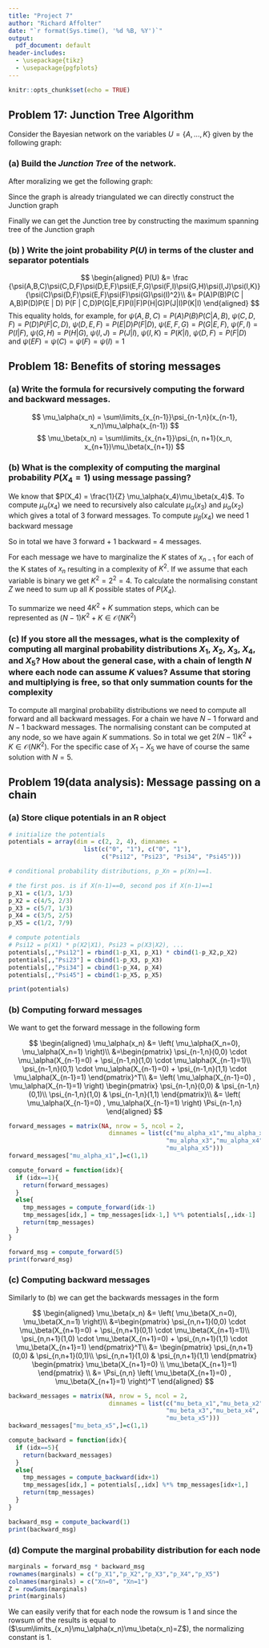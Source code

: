 ```yaml
---
title: "Project 7"
author: "Richard Affolter"
date: "`r format(Sys.time(), '%d %B, %Y')`"
output:
  pdf_document: default
header-includes: 
  - \usepackage{tikz}
  - \usepackage{pgfplots}
---
```


```r
knitr::opts_chunk$set(echo = TRUE)
```
## Problem 17: Junction Tree Algorithm
Consider the Bayesian network on the variables $U = \{ A, . . . , K\}$ given by the following graph:

\begin{tikzpicture}[node distance={15mm}, thick,main/.style = {draw, circle}] 
\node[main] (1) {$A$};
\node[main] (3) [below right of=1] {$C$};
\node[main] (2) [above right of=3] {$B$};
\node[main] (4) [below left of=1] {$D$};
\node[main] (5) [below left of=4] {$E$};
\node[main] (6) [below right of=4] {$F$};
\node[main] (7) [below right of=5] {$G$};
\node[main] (8) [below left of=7] {$H$};
\node[main] (9) [below right of=6] {$I$};
\node[main] (10) [below left of=9] {$J$};
\node[main] (11) [below right of=9] {$K$};

\draw[->] (1) -- (3);
\draw[->] (2) -- (3);
\draw[->] (3) -- (6);
\draw[->] (4) -- (5);
\draw[->] (4) -- (6);
\draw[->] (5) -- (7);
\draw[->] (6) -- (7);
\draw[->] (6) -- (9);
\draw[->] (7) -- (8);
\draw[->] (9) -- (10);
\draw[->] (9) -- (11);

\end{tikzpicture}

### (a) Build the *Junction Tree* of the network.

After moralizing we get the following graph:

\begin{tikzpicture}[node distance={15mm}, thick,main/.style = {draw, circle}] 
\node[main] (1)                     {$A$};
\node[main] (3)  [below right of=1] {$C$};
\node[main] (2)  [above right of=3] {$B$};
\node[main] (4)  [below left of=1]  {$D$};
\node[main] (5)  [below left of=4]  {$E$};
\node[main] (6)  [below right of=4] {$F$};
\node[main] (7)  [below right of=5] {$G$};
\node[main] (8)  [below left of=7]  {$H$};
\node[main] (9)  [below right of=6] {$I$};
\node[main] (10) [below left of=9]  {$J$};
\node[main] (11) [below right of=9] {$K$};

\draw (1) -- (2);
\draw (1) -- (3);
\draw (2) -- (3);
\draw (3) -- (4);
\draw (3) -- (6);
\draw (4) -- (5);
\draw (4) -- (6);
\draw (5) -- (6);
\draw (5) -- (7);
\draw (6) -- (7);
\draw (6) -- (9);
\draw (7) -- (8);
\draw (9) -- (10);
\draw (9) -- (11);
\end{tikzpicture}

Since the graph is already triangulated we can directly construct the Junction graph

\begin{tikzpicture}[node distance={15mm}, thick, round/.style = {draw, circle}, box/.style ={rectangle, draw=black}] 
\node[round] (ABC)                      {$A,B,C$};
\node[box]   (C)   [below of=ABC]       {$C$};
\node[round] (CDF) [below of=C]         {$C,D,F$};
\node[box]   (DF)  [left of = CDF]      {$D,F$};
\node[round] (DEF) [left of=DF]         {$D,E,F$};
\node[box]   (F1)  [below left of =CDF] {$F$};
\node[box]   (F2)  [below of =CDF]      {$F$};
\node[box]   (EF)  [below  of =DEF]     {$E,F$};
\node[round] (EFG) [below of =EF]       {$E,F,G$};
\node[box]   (F3)  [right of=EFG]       {$F$};
\node[round] (FI)  [below of =F2]       {$F,I$};
\node[box]   (F4)  [above left of=FI]   {$F$};
\node[box]   (G)  [below of =EFG]       {$G$};
\node[round] (GH) [below of =G]         {$G,H$};
\node[box]   (I)  [below left of =FI]   {$I$};
\node[round] (IJ) [below of =I]         {$I,J$};
\node[box]   (I2) [below right of =FI]  {$I$};
\node[round](IK)  [below of =I2]        {$I,K$};

\draw (ABC) -- (C);
\draw (C) -- (CDF);
\draw (CDF) -- (DF);
\draw (DF) -- (DEF);
\draw (DEF) -- (EF);
\draw (EF) -- (EFG);
\draw (EFG) -- (G);
\draw (G) -- (GH);
\draw (EF) -- (EFG);
\draw (CDF) -- (F2);
\draw (F2) -- (FI);
\draw (FI) -- (I);
\draw (FI) -- (I2);
\draw (I) -- (IJ);
\draw (I2) -- (IK);
\draw (F1) -- (EFG);
\draw (F1) -- (CDF);
\draw (F3) -- (EFG);
\draw (F3) -- (FI);
\draw (F4) -- (DEF);
\draw (F4) -- (FI);

\end{tikzpicture}


Finally we can get the Junction tree by constructing the maximum spanning tree of the Junction graph

\begin{tikzpicture}[node distance={15mm}, thick, round/.style = {draw, circle}, box/.style ={rectangle, draw=black}] 
\node[round] (ABC) {$A,B,C$};
\node[box] (C) [below of=ABC] {$C$};
\node[round](CDF) [below of=C] {$C,D,F$};
\node[box](DF) [left of = CDF] {$D,F$};
\node[round](DEF) [left of=DF] {$D,E,F$};
\node[box](F2) [below of =CDF] {$F$};
\node[box](EF) [below  of =DEF] {$E,F$};
\node[round](EFG) [below of =EF] {$E,F,G$};
\node[round](FI) [below of =F2] {$F,I$};
\node[box](G) [below of =EFG] {$G$};
\node[round](GH) [below of =G] {$G,H$};
\node[box](I) [below left of =FI] {$I$};
\node[round](IJ) [below of =I] {$I,J$};
\node[box](I2) [below right of =FI] {$I$};
\node[round](IK) [below of =I2] {$I,K$};

\draw (ABC) -- (C);
\draw (C) -- (CDF);
\draw (CDF) -- (DF);
\draw (DF) -- (DEF);
\draw (DEF) -- (EF);
\draw (EF) -- (EFG);
\draw (EFG) -- (G);
\draw (G) -- (GH);
\draw (EF) -- (EFG);
\draw (CDF) -- (F2);
\draw (F2) -- (FI);
\draw (FI) -- (I);
\draw (FI) -- (I2);
\draw (I) -- (IJ);
\draw (I2) -- (IK);

\end{tikzpicture}

### (b) ) Write the joint probability $P(U)$ in terms of the cluster and separator potentials

$$
\begin{aligned}
P(U) &= \frac
{\psi(A,B,C)\psi(C,D,F)\psi(D,E,F)\psi(E,F,G)\psi(F,I)\psi(G,H)\psi(I,J)\psi(I,K)}
{\psi(C)\psi(D,F)\psi(E,F)\psi(F)\psi(G)\psi(I)^2}\\
&= P(A)P(B)P(C | A,B)P(D)P(E | D) P(F | C,D)P(G|E,F)P(I|F)P(H|G)P(J|I)P(K|I)
\end{aligned}
$$
This equality holds, for example, for
$\psi(A,B,C) = P(A)P(B) P(C|A,B)$, $\psi(C,D,F) = P(D)P(F|C,D)$, $\psi(D,E,F) = P(E|D)P(F|D)$, $\psi(E,F,G) = P(G|E,F)$, $\psi(F,I) = P(I|F)$, $\psi(G,H) = P(H|G)$, $\psi(I,J) = P(J|I)$, $\psi(I,K) = P(K|I)$, $\psi(D,F) = P(F|D)$ and $\psi(EF) = \psi(C) = \psi(F) = \psi(I) = 1$

## Problem 18: Benefits of storing messages

### (a) Write the formula for recursively computing the forward and backward messages.
$$
\mu_\alpha(x_n) = \sum\limits_{x_{n-1}}\psi_{n-1,n}(x_{n-1}, x_n)\mu_\alpha(x_{n-1})
$$
$$
\mu_\beta(x_n) = \sum\limits_{x_{n+1}}\psi_{n, n+1}(x_n, x_{n+1})\mu_\beta(x_{n+1})
$$

### (b) What is the complexity of computing the marginal probability $P(X_4 = 1)$ using message passing?

We know that $P(X_4) = \frac{1}{Z} \mu_\alpha(x_4)\mu_\beta(x_4)$.
To compute $\mu_\alpha(x_4)$ we need to recursively also calculate $\mu_\alpha(x_3)$ and $\mu_\alpha(x_2)$ which gives a total of 3 forward messages.
To compute $\mu_\beta(x_4)$ we need 1 backward message

So in total we have 3 forward + 1 backward = 4 messages.

For each message we have to marginalize the $K$ states of $x_{n-1}$ for each of the K states of $x_n$ resulting in a complexity of $K^2$. If we assume that each variable is binary we get $K^2 = 2^2 = 4$. To calculate the normalising constant $Z$ we need to sum up all $K$ possible states of $P(X_4)$.

To summarize we need $4K^2 + K$ summation steps, which can be represented as $(N-1)K^2+K \in \mathcal{O}(NK^2)$

### (c) If you store all the messages, what is the complexity of computing all marginal probability distributions $X_1$, $X_2$, $X_3$, $X_4$, and $X_5$? How about the general case, with a chain of length $N$ where each node can assume $K$ values? Assume that storing and multiplying is free, so that only summation counts for the complexity

To compute all marginal probability distributions we need to compute all forward and all backward messages. For a chain we have $N-1$ forward and $N-1$ backward messages. The normalising constant can be computed at any node, so we have again $K$ summations. So in total we get $2(N-1)K^2 + K \in \mathcal{O}(NK^2)$.
For the specific case of $X_1-X_5$ we have of course the same solution with $N=5$.


## Problem 19(data analysis): Message passing on a chain

### (a) Store clique potentials in an R object

```r
# initialize the potentials
potentials = array(dim = c(2, 2, 4), dimnames = 
                     list(c("0", "1"), c("0", "1"),
                          c("Psi12", "Psi23", "Psi34", "Psi45")))

# conditional probability distributions, p_Xn = p(Xn)==1. 

# the first pos. is if X(n-1)==0, second pos if X(n-1)==1
p_X1 = c(1/3, 1/3)
p_X2 = c(4/5, 2/3)
p_X3 = c(5/7, 1/3)
p_X4 = c(3/5, 2/5)
p_X5 = c(1/2, 7/9)

# compute potentials
# Psi12 = p(X1) * p(X2|X1), Psi23 = p(X3|X2), ...
potentials[,,"Psi12"] = rbind(1-p_X1, p_X1) * cbind(1-p_X2,p_X2)
potentials[,,"Psi23"] = cbind(1-p_X3, p_X3)
potentials[,,"Psi34"] = cbind(1-p_X4, p_X4)
potentials[,,"Psi45"] = cbind(1-p_X5, p_X5)

print(potentials)
```

### (b) Computing forward messages
We want to get the forward message in the following form

$$
\begin{aligned}
\mu_\alpha(x_n) &= \left(
\mu_\alpha(X_n=0), \mu_\alpha(X_n=1) 
\right)\\
&=\begin{pmatrix}
\psi_{n-1,n}(0,0) \cdot \mu_\alpha(X_{n-1}=0) + \psi_{n-1,n}(1,0) \cdot \mu_\alpha(X_{n-1}=1)\\ 
\psi_{n-1,n}(0,1) \cdot \mu_\alpha(X_{n-1}=0) + \psi_{n-1,n}(1,1) \cdot \mu_\alpha(X_{n-1}=1) 
\end{pmatrix}^T\\
&= \left(
\mu_\alpha(X_{n-1}=0) , \mu_\alpha(X_{n-1}=1) 
\right)  
\begin{pmatrix}
\psi_{n-1,n}(0,0) & \psi_{n-1,n}(0,1)\\
\psi_{n-1,n}(1,0) & \psi_{n-1,n}(1,1)
\end{pmatrix}\\
&= \left(
\mu_\alpha(X_{n-1}=0) , \mu_\alpha(X_{n-1}=1) 
\right)  \Psi_{n-1,n}
\end{aligned}
$$

```r
forward_messages = matrix(NA, nrow = 5, ncol = 2, 
                            dimnames = list(c("mu_alpha_x1","mu_alpha_x2",
                                            "mu_alpha_x3","mu_alpha_x4",
                                            "mu_alpha_x5")))
forward_messages["mu_alpha_x1",]=c(1,1)

compute_forward = function(idx){
  if (idx==1){
    return(forward_messages)
  }
  else{
    tmp_messages = compute_forward(idx-1)
    tmp_messages[idx,] = tmp_messages[idx-1,] %*% potentials[,,idx-1] 
    return(tmp_messages)
  }
}

forward_msg = compute_forward(5)
print(forward_msg)
```

### (c) Computing backward messages
Similarly to (b) we can get the backwards messages in the form

$$
\begin{aligned}
\mu_\beta(x_n) &= \left(
\mu_\beta(X_n=0), \mu_\beta(X_n=1) 
\right)\\
&=\begin{pmatrix}
\psi_{n,n+1}(0,0) \cdot \mu_\beta(X_{n+1}=0) + \psi_{n,n+1}(0,1) \cdot \mu_\beta(X_{n+1}=1)\\ 
\psi_{n,n+1}(1,0) \cdot \mu_\beta(X_{n+1}=0) + \psi_{n,n+1}(1,1) \cdot \mu_\beta(X_{n+1}=1)
\end{pmatrix}^T\\
&= 
\begin{pmatrix}
\psi_{n,n+1}(0,0) & \psi_{n,n+1}(0,1)\\
\psi_{n,n+1}(1,0) & \psi_{n,n+1}(1,1)
\end{pmatrix}
\begin{pmatrix}
\mu_\beta(X_{n+1}=0) \\ \mu_\beta(X_{n+1}=1) 
\end{pmatrix}  \\
&= \Psi_{n,n}
\left(
\mu_\beta(X_{n+1}=0) , \mu_\beta(X_{n+1}=1) 
\right)^T
\end{aligned}
$$

```r
backward_messages = matrix(NA, nrow = 5, ncol = 2, 
                            dimnames = list(c("mu_beta_x1","mu_beta_x2",
                                            "mu_beta_x3","mu_beta_x4",
                                            "mu_beta_x5")))
backward_messages["mu_beta_x5",]=c(1,1)

compute_backward = function(idx){
  if (idx==5){
    return(backward_messages)
  }
  else{
    tmp_messages = compute_backward(idx+1)
    tmp_messages[idx,] = potentials[,,idx] %*% tmp_messages[idx+1,] 
    return(tmp_messages)
  }
}

backward_msg = compute_backward(1)
print(backward_msg)
```

### (d) Compute the marginal probability distribution for each node
```r
marginals = forward_msg * backward_msg
rownames(marginals) = c("p_X1","p_X2","p_X3","p_X4","p_X5")
colnames(marginals) = c("Xn=0", "Xn=1")
Z = rowSums(marginals)
print(marginals)
```

We can easily verify that for each node the rowsum is 1 and since the rowsum of the results is equal to  ($\sum\limits_{x_n}\mu_\alpha(x_n)\mu_\beta(x_n)=Z$), the normalizing constant is 1.